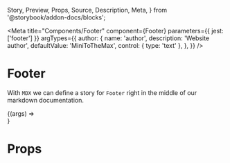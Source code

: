   Story,
  Preview,
  Props,
  Source,
  Description,
  Meta,
} from '@storybook/addon-docs/blocks';

<Meta
  title="Components/Footer"
  component={Footer}
  parameters={{ jest: ['footer'] }}
  argTypes={{
    author: {
      name: 'author',
      description: 'Website author',
      defaultValue: 'MiniToTheMax',
      control: { type: 'text' },
    },
  }}
/>

# Footer

With `MDX` we can define a story for `Footer` right in the middle of our
markdown documentation.

<Preview>
  <Story
    name="default"
    args={{
      author: 'MiniToTheMax',
    }}
  >
    {(args) => <Footer {...args} />}
  </Story>
</Preview>

# Props

<Props story="default" />
